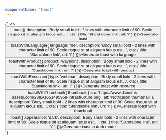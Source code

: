 ```yaml
---
componentName: 'Toast'
---
```


<LiveComponent>
{`
  <>
  <div style={{ display: 'grid', gridTemplateColumns: 'repeat(3, 1fr)', gap: 32}}>
    <button onClick={() => toast({
      description: 'Body small bold - 2 lines with character limit of 90. Scele risque sit at aliquam lacus est…',
      cta: {
        title: 'Standalone link',
        url: '/'
      }
    })}>Generate toast</button>
    <button onClick={() => toastWithLanguage({
      language: "de",
      description: 'Body small bold - 2 lines with character limit of 90. Scele risque sit at aliquam lacus est…',
      cta: {
        title: 'Standalone link',
        url: '/'
      }
    })}>Generate toast with language</button>
    <button onClick={() => toastWithProduct({
      product: 'waypoint',
      description: 'Body small bold - 2 lines with character limit of 90. Scele risque sit at aliquam lacus est…',
      cta: {
        title: 'Standalone link',
        url: '/'
      }
    })}>Generate toast with product</button>
    <button onClick={() => toastWithResource({
      type: 'webinar',
      description: 'Body small bold - 2 lines with character limit of 90. Scele risque sit at aliquam lacus est…',
      cta: {
        title: 'Standalone link',
        url: '/'
      }
    })}>Generate toast with resource</button>
    <button onClick={() => toastWithThumbnail({
      thumbnail: {
        src: 'https://www.datocms-assets.com/2885/1651495958-infrastructure.png',
        alt: 'Notfication thumbnail'
      },
      description: 'Body small bold - 2 lines with character limit of 90. Scele risque sit at aliquam lacus est…',
      cta: {
        title: 'Standalone link',
        url: '/'
      }
    })}>Generate toast with thumbnail</button>
    <button onClick={() => toast({
      appearance: 'dark',
      description: 'Body small bold - 2 lines with character limit of 90. Scele risque sit at aliquam lacus est…',
      cta: {
        title: 'Standalone link',
        url: '/'
      }
    })}>Generate toast in dark mode</button>
  </div>
  <Toaster />
  </>
`}
</LiveComponent>

<PropsTable props={componentProps} />
